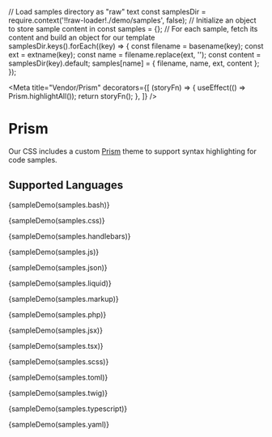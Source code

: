 // Load samples directory as "raw" text
const samplesDir = require.context('!!raw-loader!./demo/samples', false);
// Initialize an object to store sample content in
const samples = {};
// For each sample, fetch its content and build an object for our template
samplesDir.keys().forEach((key) => {
  const filename = basename(key);
  const ext = extname(key);
  const name = filename.replace(ext, '');
  const content = samplesDir(key).default;
  samples[name] = { filename, name, ext, content };
});

<Meta
  title="Vendor/Prism"
  decorators={[
    (storyFn) => {
      useEffect(() => Prism.highlightAll());
      return storyFn();
    },
  ]}
/>

# Prism

Our CSS includes a custom [Prism](https://prismjs.com/index.html) theme to support syntax highlighting for code samples.

## Supported Languages

<Story name="Bash, Shell">{sampleDemo(samples.bash)}</Story>

<Story name="CSS">{sampleDemo(samples.css)}</Story>

<Story name="Handlebars">{sampleDemo(samples.handlebars)}</Story>

<Story name="JavaScript">{sampleDemo(samples.js)}</Story>

<Story name="JSON">{sampleDemo(samples.json)}</Story>

<Story name="Liquid">{sampleDemo(samples.liquid)}</Story>

<Story name="Markup, HTML">{sampleDemo(samples.markup)}</Story>

<Story name="PHP">{sampleDemo(samples.php)}</Story>

<Story name="React JSX">{sampleDemo(samples.jsx)}</Story>

<Story name="React TSX">{sampleDemo(samples.tsx)}</Story>

<Story name="Sass (SCSS)">{sampleDemo(samples.scss)}</Story>

<Story name="TOML">{sampleDemo(samples.toml)}</Story>

<Story name="Twig">{sampleDemo(samples.twig)}</Story>

<Story name="TypeScript">{sampleDemo(samples.typescript)}</Story>

<Story name="YAML">{sampleDemo(samples.yaml)}</Story>
